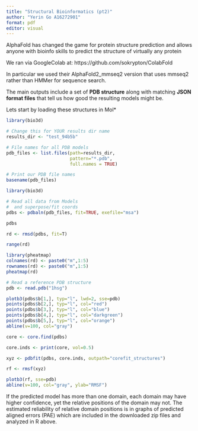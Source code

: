 ```yaml
---
title: "Structural Bioinformatics (pt2)"
author: "Yerin Go A16272901"
format: pdf
editor: visual
---
```


AlphaFold has changed the game for protein structure prediction and allows anyone with bioinfo skills to predict the structure of virtually any protein 

We ran via GoogleColab at: 
https://github.com/sokrypton/ColabFold 

In particular we used their AlphaFold2_mmseq2 version that uses mmseq2 rather than HMMer for sequence search. 

The main outputs include a set of **PDB structure** along with matching **JSON format files** that tell us how good the resulting models might be. 

Lets start by loading these structures in Mol* 

```r
library(bio3d)

# Change this for YOUR results dir name
results_dir <- "test_94b5b" 
```

```r
# File names for all PDB models
pdb_files <- list.files(path=results_dir,
                        pattern="*.pdb",
                        full.names = TRUE)

# Print our PDB file names
basename(pdb_files)
```
```r
library(bio3d)

# Read all data from Models 
#  and superpose/fit coords
pdbs <- pdbaln(pdb_files, fit=TRUE, exefile="msa")
```
```r
pdbs
```

```r
rd <- rmsd(pdbs, fit=T)
```

```r
range(rd)
```

```r
library(pheatmap)
colnames(rd) <- paste0("m",1:5)
rownames(rd) <- paste0("m",1:5)
pheatmap(rd)
```
```r
# Read a reference PDB structure
pdb <- read.pdb("1hsg")
```
```r
plotb3(pdbs$b[1,], typ="l", lwd=2, sse=pdb)
points(pdbs$b[2,], typ="l", col="red")
points(pdbs$b[3,], typ="l", col="blue")
points(pdbs$b[4,], typ="l", col="darkgreen")
points(pdbs$b[5,], typ="l", col="orange")
abline(v=100, col="gray")
```
```r
core <- core.find(pdbs)
```
```r
core.inds <- print(core, vol=0.5)
```
```r
xyz <- pdbfit(pdbs, core.inds, outpath="corefit_structures")
```
```r
rf <- rmsf(xyz)

plotb3(rf, sse=pdb)
abline(v=100, col="gray", ylab="RMSF")
```
If the predicted model has more than one domain, each domain may have higher confidence, yet the relative positions of the domain may not. The estimated reliability of relative domain positions is in graphs of predicted aligned errors (PAE) which are included in the downloaded zip files and analyzed in R above. 




